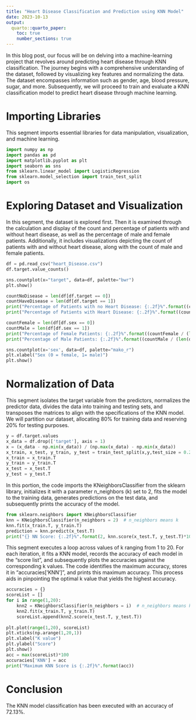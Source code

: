 ```yaml
---
title: "Heart Disease Classification and Prediction using KNN Model"
date: 2023-10-13
output:
  quarto::quarto_paper:
    toc: true
    number_sections: true
---
```


In this blog post, our focus will be on delving into a machine-learning project that revolves around predicting heart disease through KNN classification. The journey begins with a comprehensive understanding of the dataset, followed by visualizing key features and normalizing the data. The dataset encompasses information such as gender, age, blood pressure, sugar, and more. Subsequently, we will proceed to train and evaluate a KNN classification model to predict heart disease through machine learning.

# Importing Libraries

This segment imports essential libraries for data manipulation, visualization, and machine learning. 

```python
import numpy as np
import pandas as pd
import matplotlib.pyplot as plt
import seaborn as sns
from sklearn.linear_model import LogisticRegression
from sklearn.model_selection import train_test_split
import os
```

# Exploring Dataset and Visualization

In this segment, the dataset is explored first. Then it is examined through the calculation and display of the count and percentage of patients with and without heart disease, as well as the percentage of male and female patients. Additionally, it includes visualizations depicting the count of patients with and without heart disease, along with the count of male and female patients.

```python
df = pd.read_csv("heart_Disease.csv")
df.target.value_counts()
```



```python
sns.countplot(x="target", data=df, palette="bwr")
plt.show()
```


```python
countNoDisease = len(df[df.target == 0])
countHaveDisease = len(df[df.target == 1])
print("Percentage of Patients with no Heart Disease: {:.2f}%".format((countNoDisease / (len(df.target))*100)))
print("Percentage of Patients with Heart Disease: {:.2f}%".format((countHaveDisease / (len(df.target))*100)))
```



```python
countFemale = len(df[df.sex == 0])
countMale = len(df[df.sex == 1])
print("Percentage of Female Patients: {:.2f}%".format((countFemale / (len(df.sex))*100)))
print("Percentage of Male Patients: {:.2f}%".format((countMale / (len(df.sex))*100)))
```



```python
sns.countplot(x='sex', data=df, palette="mako_r")
plt.xlabel("Sex (0 = female, 1= male)")
plt.show()
```


# Normalization of Data

This segment isolates the target variable from the predictors, normalizes the predictor data, divides the data into training and testing sets, and transposes the matrices to align with the specifications of the KNN model. We will partition our dataset, allocating 80% for training data and reserving 20% for testing purposes.

```python
y = df.target.values
x_data = df.drop(['target'], axis = 1)
x = (x_data - np.min(x_data)) / (np.max(x_data) - np.min(x_data))
x_train, x_test, y_train, y_test = train_test_split(x,y,test_size = 0.2,random_state=0)
x_train = x_train.T
y_train = y_train.T
x_test = x_test.T
y_test = y_test.T
```

In this portion, the code imports the KNeighborsClassifier from the sklearn library, initializes it with a parameter n_neighbors (k) set to 2, fits the model to the training data, generates predictions on the test data, and subsequently prints the accuracy of the model.

```python
from sklearn.neighbors import KNeighborsClassifier
knn = KNeighborsClassifier(n_neighbors = 2)  # n_neighbors means k
knn.fit(x_train.T, y_train.T)
prediction = knn.predict(x_test.T)
print("{} NN Score: {:.2f}%".format(2, knn.score(x_test.T, y_test.T)*100))
```


This segment executes a loop across values of k ranging from 1 to 20. For each iteration, it fits a KNN model, records the accuracy of each model in the "score list", and subsequently plots the accuracies against the corresponding k values. The code identifies the maximum accuracy, stores it in "accuracies['KNN']", and prints this maximum accuracy. This process aids in pinpointing the optimal k value that yields the highest accuracy.

```python
accuracies = {}
scoreList = []
for i in range(1,20):
    knn2 = KNeighborsClassifier(n_neighbors = i)  # n_neighbors means k
    knn2.fit(x_train.T, y_train.T)
    scoreList.append(knn2.score(x_test.T, y_test.T))
    
plt.plot(range(1,20), scoreList)
plt.xticks(np.arange(1,20,1))
plt.xlabel("K value")
plt.ylabel("Score")
plt.show()
acc = max(scoreList)*100
accuracies['KNN'] = acc
print("Maximum KNN Score is {:.2f}%".format(acc))
```


# Conclusion
The KNN model classification has been executed with an accuracy of 72.13%.
